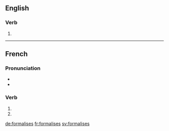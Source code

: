 {{also|formalisés}}
==English==

===Verb===
{{head|en}}

# {{en-third-person singular of|formalise}}

----

==French==

===Pronunciation===
* {{IPA|lang=fr|/fɔʁ.ma.liz/}}
* {{homophones|lang=fr|formalise|formalisent}}

===Verb===
{{fr-verb-form}}

# {{conjugation of|formaliser||2|s|pres|ind|lang=fr}}
# {{conjugation of|formaliser||2|s|pres|sub|lang=fr}}

[[de:formalises]]
[[fr:formalises]]
[[sv:formalises]]